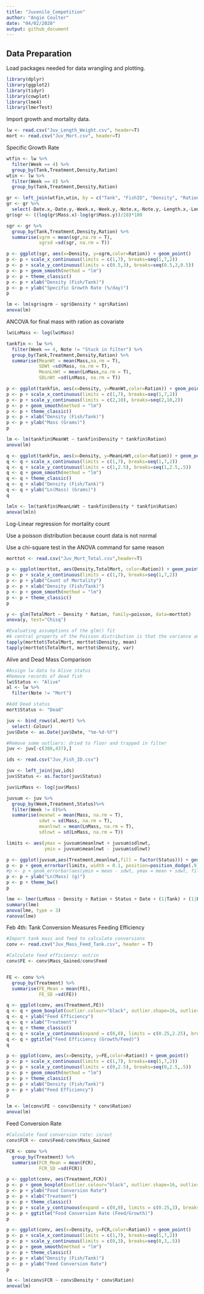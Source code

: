 ```yaml
---
title: "Juvenile_Competition"
author: "Angie Coulter"
date: "04/02/2020"
output: github_document
---
```


## Data Preparation
Load packages needed for data wrangling and plotting.
```r
library(dplyr)
library(ggplot2)
library(tidyr)
library(cowplot)
library(lme4)
library(lmerTest)
```

Import growth and mortality data. 
```r
lw <- read.csv("Juv_Length_Weight.csv", header=T)
mort <- read.csv("Juv_Mort.csv", header=T)
```

Specific Growth Rate
```r
wtfin <- lw %>%
  filter(Week == 4) %>%
  group_by(Tank,Treatment,Density,Ration)
wtin <- lw %>%
  filter(Week == 0) %>%
  group_by(Tank,Treatment,Density,Ration)

gr <- left_join(wtfin,wtin, by = c("Tank", "FishID", "Density", "Ration","Treatment"))
gr <- gr %>%
  select(-Date.x,-Date.y,-Week.x,-Week.y,-Note.x,-Note.y,-Length.x,-Length.y)
gr$sgr <- ((log(gr$Mass.x)-log(gr$Mass.y))/28)*100

sgr <- gr %>%
  group_by(Tank,Treatment,Density,Ration) %>%
  summarise(sgrm = mean(sgr,na.rm = T),
            sgrsd =sd(sgr, na.rm = T))

p <- ggplot(sgr, aes(x=Density, y=sgrm,color=Ration)) + geom_point()
p <- p + scale_x_continuous(limits = c(1,7), breaks=seq(1,7,2))
p <- p + scale_y_continuous(limits = c(0.5,3), breaks=seq(0.5,3,0.5))
p <- p + geom_smooth(method = "lm")
p <- p + theme_classic()
p <- p + xlab("Density (Fish/Tank)")
p <- p + ylab("Specific Growth Rate (%/day)")
p

lm <- lm(sgr$sgrm ~ sgr$Density * sgr$Ration)
anova(lm)

```

ANCOVA for final mass with ration as covariate
```r
lw$LnMass <- log(lw$Mass)

tankfin <- lw %>%
  filter(Week == 4, Note != "Stuck in filter") %>%
  group_by(Tank,Treatment,Density,Ration) %>%
  summarise(MeanWt = mean(Mass,na.rm = T),
            SDWt =sd(Mass, na.rm = T),
            MeanLnWt = mean(LnMass,na.rm = T),
            SDLnWt =sd(LnMass, na.rm = T))

p <- ggplot(tankfin, aes(x=Density, y=MeanWt,color=Ration)) + geom_point()
p <- p + scale_x_continuous(limits = c(1,7), breaks=seq(1,7,2))
p <- p + scale_y_continuous(limits = c(2,10), breaks=seq(2,10,2))
p <- p + geom_smooth(method = "lm")
p <- p + theme_classic()
p <- p + xlab("Density (Fish/Tank)")
p <- p + ylab("Mass (Grams)")
p

lm <- lm(tankfin$MeanWt ~ tankfin$Density * tankfin$Ration)
anova(lm)

q <- ggplot(tankfin, aes(x=Density, y=MeanLnWt,color=Ration)) + geom_point()
q <- q + scale_x_continuous(limits = c(1,7), breaks=seq(1,7,2))
q <- q + scale_y_continuous(limits = c(1,2.5), breaks=seq(1,2.5,.5))
q <- q + geom_smooth(method = "lm")
q <- q + theme_classic()
q <- q + xlab("Density (Fish/Tank)")
q <- q + ylab("Ln(Mass) (Grams)")
q

lmln <- lm(tankfin$MeanLnWt ~ tankfin$Density * tankfin$Ration)
anova(lmln)
```

Log-Linear regression for mortality count

Use a poisson distribution because count data is not normal

Use a chi-square test in the ANOVA command for same reason
```r
morttot <- read.csv("Juv_Mort_Total.csv",header=T)

p <- ggplot(morttot, aes(Density,TotalMort, color=Ration)) + geom_point()
p <- p + scale_x_continuous(limits = c(1,7), breaks=seq(1,7,2))
p <- p + ylab("Count of Mortality")
p <- p + xlab("Density (Fish/Tank)")
p <- p + geom_smooth(method = "lm")
p <- p + theme_classic()
p

y <- glm(TotalMort ~ Density * Ration, family=poisson, data=morttot)
anova(y, test="Chisq")

#Evaluating assumptions of the glm() fit
#A central property of the Poisson distribution is that the variance and mean are equal 
tapply(morttot$TotalMort, morttot$Density, mean)
tapply(morttot$TotalMort, morttot$Density, var)
```

Alive and Dead Mass Comparison
```r
#Assign lw data to Alive status
#Remove records of dead fish
lw$Status <- "Alive"
al <- lw %>% 
  filter(Note != "Mort")

#Add Dead status
mort$Status <- "Dead"

juv <- bind_rows(al,mort) %>%
  select(-Colour)
juv$Date <- as.Date(juv$Date, "%m-%d-%Y")

#Remove some outliers: dried to floor and trapped in filter
juv <- juv[-c(388,437),] 

ids <- read.csv("Juv_Fish_ID.csv")

juv <- left_join(juv,ids)
juv$Status <- as.factor(juv$Status)

juv$LnMass <- log(juv$Mass)

juvsum <- juv %>%
  group_by(Week,Treatment,Status)%>%
  filter(Week != 0)%>%
  summarise(meanwt = mean(Mass, na.rm = T),
            sdwt = sd(Mass, na.rm = T),
            meanlnwt = mean(LnMass, na.rm = T),
            sdlnwt = sd(LnMass, na.rm = T))

limits <- aes(ymax = juvsum$meanlnwt + juvsum$sdlnwt,
              ymin = juvsum$meanlnwt - juvsum$sdlnwt)

p <- ggplot(juvsum,aes(Treatment,meanlnwt,fill = factor(Status))) + geom_bar(position = position_dodge2(preserve = "single"), stat="identity") + facet_wrap(juvsum$Week) + scale_fill_discrete(name = "Status")
p <- p + geom_errorbar(limits, width = 0.1, position=position_dodge(.9))
#p <- p + geom_errorbar(aes(ymin = mean - sdwt, ymax = mean + sdwt, fill = factor(Living)), width=0.2) 
p <- p + ylab("Ln(Mass) (g)")
p <- p + theme_bw()
p

lme <- lmer(LnMass ~ Density + Ration + Status + Date + (1|Tank) + (1|FishUn), juv)
summary(lme)
anova(lme, type = 3)
ranova(lme)

```


Feb 4th: Tank Conversion Measures
Feeding Efficiency

```r
#Import tank mass and feed to calculate conversions
conv <- read.csv("Juv_Mass_Feed_Tank.csv", header = T)

#Calculate feed efficiency: out/in
conv$FE <- conv$Mass_Gained/conv$Feed


FE <- conv %>%
  group_by(Treatment) %>%
  summarise(FE_Mean = mean(FE),
            FE_SD =sd(FE))

q <- ggplot(conv, aes(Treatment,FE))
q <- q + geom_boxplot(outlier.colour="black", outlier.shape=16, outlier.size=2, notch=FALSE)
q <- q + ylab("Feed Efficiency")
q <- q + xlab("Treatment")
q <- q + theme_classic()
q <- q + scale_y_continuous(expand = c(0,0), limits = c(0.25,2.25), breaks = seq(0.25,2.25,0.25))
q <- q + ggtitle("Feed Efficiency (Growth/Feed)")
q

p <- ggplot(conv, aes(x=Density, y=FE,color=Ration)) + geom_point()
p <- p + scale_x_continuous(limits = c(1,7), breaks=seq(1,7,2))
p <- p + scale_y_continuous(limits = c(0,2.5), breaks=seq(0,2.5,.5))
p <- p + geom_smooth(method = "lm")
p <- p + theme_classic()
p <- p + xlab("Density (Fish/Tank)")
p <- p + ylab("Feed Efficiency")
p

lm <- lm(conv$FE ~ conv$Density * conv$Ration)
anova(lm)

```


Feed Conversion Rate
```r
#Calculate food conversion rate: in/out
conv$FCR <- conv$Feed/conv$Mass_Gained

FCR <- conv %>%
  group_by(Treatment) %>%
  summarise(FCR_Mean = mean(FCR),
            FCR_SD =sd(FCR))

p <- ggplot(conv, aes(Treatment,FCR))
p <- p + geom_boxplot(outlier.colour="black", outlier.shape=16, outlier.size=2, notch=FALSE)
p <- p + ylab("Food Conversion Rate")
p <- p + xlab("Treatment")
p <- p + theme_classic()
p <- p + scale_y_continuous(expand = c(0,0), limits = c(0.25,3), breaks = seq(0.25,3,0.25))
p <- p + ggtitle("Food Conversion Rate (Feed/Growth)")
p

p <- ggplot(conv, aes(x=Density, y=FCR,color=Ration)) + geom_point()
p <- p + scale_x_continuous(limits = c(1,7), breaks=seq(1,7,2))
p <- p + scale_y_continuous(limits = c(0,3), breaks=seq(0,3,.5))
p <- p + geom_smooth(method = "lm")
p <- p + theme_classic()
p <- p + xlab("Density (Fish/Tank)")
p <- p + ylab("Feed Conversion Rate")
p

lm <- lm(conv$FCR ~ conv$Density * conv$Ration)
anova(lm)

```

